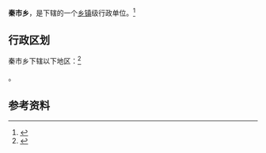 {{中国乡级行政区|42/10/24/201/000}}

'''秦市乡'''，是{{PRC admin/fullname|42/10/24/201/000|3}}下辖的一个[[乡镇|乡镇]]级行政单位。<ref>{{PRC admin/ref sgc|{{PRC admin/parent|42/10/24/201/000}}}}</ref>

== 行政区划 ==

秦市乡下辖以下地区：<ref>{{PRC admin/ref sgc|42/10/24/201/000}}</ref>

{{PRC admin/children|42/10/24/201/000}}。

== 参考资料 ==

{{reflist}}

{{行政区划小作品}}
{{PRC admin/navcat|42/10/24/201/000}}